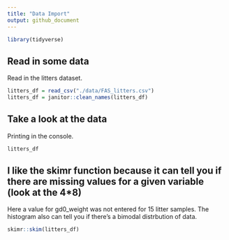 ```yaml
---
title: "Data Import"
output: github_document
---
```


```r
library(tidyverse)
```

## Read in some data

Read in the litters dataset. 

```r
litters_df = read_csv("./data/FAS_litters.csv")
litters_df = janitor::clean_names(litters_df)

```
## Take a look at the data

Printing in the console. 
```r
litters_df
```

## I like the skimr function because it can tell you if there are missing values for a given variable (look at the 4*8)
Here a value for gd0_weight was not entered for 15 litter samples. The histogram also can tell you if there's a bimodal distrbution of data. 
```r
skimr::skim(litters_df)
```

